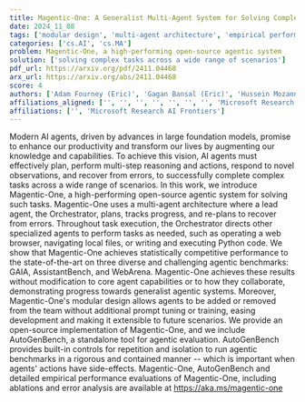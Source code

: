 ```yaml
---
title: Magentic-One: A Generalist Multi-Agent System for Solving Complex Tasks
date: 2024_11_08
tags: ['modular design', 'multi-agent architecture', 'empirical performance evaluations', 'Orchestrator', 'AutoGenBench', 'AI agents', 'open-source implementation', 'large foundation models', 'agentic benchmarks', 'task execution']
categories: ['cs.AI', 'cs.MA']
problem: Magentic-One, a high-performing open-source agentic system
solution: ['solving complex tasks across a wide range of scenarios']
pdf_url: https://arxiv.org/pdf/2411.04468
arx_url: https://arxiv.org/abs/2411.04468
score: 4
authors: ['Adam Fourney (Eric)', 'Gagan Bansal (Eric)', 'Hussein Mozannar (Eric)', 'Cheng Tan (Eric)', 'Eduardo Salinas (Eric)', 'Erkang (Eric)', 'Zhu', 'Friederike Niedtner', 'Grace Proebsting', 'Griffin Bassman', 'Jack Gerrits', 'Jacob Alber', 'Peter Chang', 'Ricky Loynd', 'Robert West', 'Victor Dibia', 'Ahmed Awadallah', 'Ece Kamar', 'Rafah Hosn', 'Saleema Amershi', 'Adam Fourney', 'Gagan Bansal', 'Hussein Mozannar', 'Cheng Tan', 'Eduardo Salinas', 'Erkang (Eric) Zhu']
affiliations_aligned: ['', '', '', '', '', '', '', 'Microsoft Research AI Frontiers', 'Microsoft Research AI Frontiers', 'Microsoft Research AI Frontiers', 'Microsoft Research AI Frontiers', 'Microsoft Research AI Frontiers', 'Microsoft Research AI Frontiers', 'Microsoft Research AI Frontiers', 'Microsoft Research AI Frontiers', 'Microsoft Research AI Frontiers', 'Microsoft Research AI Frontiers', 'Microsoft Research AI Frontiers', 'Microsoft Research AI Frontiers', 'Microsoft Research AI Frontiers', 'Microsoft Research AI Frontiers', 'Microsoft Research AI Frontiers', 'Microsoft Research AI Frontiers', 'Microsoft Research AI Frontiers', 'Microsoft Research AI Frontiers', 'Microsoft Research AI Frontiers']
affiliations: ['', 'Microsoft Research AI Frontiers']
---
```



Modern AI agents, driven by advances in large foundation models, promise to enhance our productivity and transform our lives by augmenting our knowledge and capabilities. To achieve this vision, AI agents must effectively plan, perform multi-step reasoning and actions, respond to novel observations, and recover from errors, to successfully complete complex tasks across a wide range of scenarios. In this work, we introduce Magentic-One, a high-performing open-source agentic system for solving such tasks. Magentic-One uses a multi-agent architecture where a lead agent, the Orchestrator, plans, tracks progress, and re-plans to recover from errors. Throughout task execution, the Orchestrator directs other specialized agents to perform tasks as needed, such as operating a web browser, navigating local files, or writing and executing Python code. We show that Magentic-One achieves statistically competitive performance to the state-of-the-art on three diverse and challenging agentic benchmarks: GAIA, AssistantBench, and WebArena. Magentic-One achieves these results without modification to core agent capabilities or to how they collaborate, demonstrating progress towards generalist agentic systems. Moreover, Magentic-One's modular design allows agents to be added or removed from the team without additional prompt tuning or training, easing development and making it extensible to future scenarios. We provide an open-source implementation of Magentic-One, and we include AutoGenBench, a standalone tool for agentic evaluation. AutoGenBench provides built-in controls for repetition and isolation to run agentic benchmarks in a rigorous and contained manner -- which is important when agents' actions have side-effects. Magentic-One, AutoGenBench and detailed empirical performance evaluations of Magentic-One, including ablations and error analysis are available at https://aka.ms/magentic-one